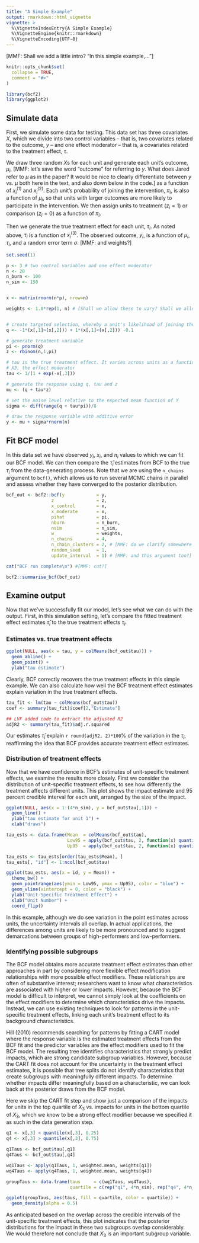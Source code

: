 ```yaml
---
title: "A Simple Example"
output: rmarkdown::html_vignette
vignette: >
  %\VignetteIndexEntry{A Simple Example}
  %\VignetteEngine{knitr::rmarkdown}
  %\VignetteEncoding{UTF-8}
---
```


[MMF: Shall we add a little intro? "In this simple example,... "]

```r
knitr::opts_chunk$set(
  collapse = TRUE,
  comment = "#>"
)
```

```r
library(bcf2)
library(ggplot2)
```

## Simulate data

First, we simulate some data for testing.  This data set has three covariates $X$, which we divide into two control variables -- that is, two covariates related to the outcome, $y$ -- and one effect moderator -- that is, a covariates related to the treatment effect, $\tau$.

We draw three random $X$s for each unit and generate each unit's outcome, $\mu_i$, [MMF: let's save the word "outcome" for referring to $y$. What does Jared refer to $\mu$ as in the paper? It would be nice to clearly differentiate between $y$ vs. $\mu$ both here in the text, and also down below in the code.] as a function of $x^{(1)}_i$ and $x^{(2)}_i$.  Each unit's probability of joining the intervention, $\pi_i$, is also a function of $\mu_i$, so that units with larger outcomes are more likely to participate in the intervention.  We then assign units to treatment ($z_i = 1$) or comparison ($z_i = 0$) as a function of $\pi_i$.

Then we generate the true treatment effect for each unit, $\tau_i$.  As noted above, $\tau_i$ is a function of $x^{(3)}_i$.  The observed outcome, $y_i$, is a function of $\mu_i$, $\tau_i$, and a random error term $\sigma$. [MMF: and weights?]

```r
set.seed(1)

p <- 3 # two control variables and one effect moderator
n <- 20
n_burn <- 100
n_sim <- 150


x <- matrix(rnorm(n*p), nrow=n)

weights <- 1.0*rep(1, n) # [Shall we allow these to vary? Shall we allow them to affect the variance of y?]


# create targeted selection, whereby a unit's likelihood of joining the intervention (pi) is related to its expected outcome (mu)
q <- -1*(x[,1]>(x[,2])) + 1*(x[,1]<(x[,2])) -0.1

# generate treatment variable
pi <- pnorm(q)
z <- rbinom(n,1,pi)

# tau is the true treatment effect. It varies across units as a function of
# X3, the effect moderator
tau <- 1/(1 + exp(-x[,3]))

# generate the response using q, tau and z
mu <- (q + tau*z)

# set the noise level relative to the expected mean function of Y
sigma <- diff(range(q + tau*pi))/8

# draw the response variable with additive error
y <- mu + sigma*rnorm(n)
```

## Fit BCF model

In this data set we have observed $y_i$, $x_i$, and $\pi_i$ values to which we can fit our BCF model.  We can then compare the $\hat{\tau}_i$ estimates from BCF to the true $\tau_i$ from the data-generating process.  Note that we are using the `n_chains` argument to `bcf()`, which allows us to run several MCMC chains in parallel and assess whether they have converged to the posterior distribution.

```r
bcf_out <- bcf2::bcf(y            = y,
                 z                = z,
                 x_control        = x,
                 x_moderate       = x,
                 pihat            = pi,
                 nburn            = n_burn,
                 nsim             = n_sim,
                 w                = weights,
                 n_chains         = 4,
                 n_chain_clusters = 2, # [MMF: do we clarify somewhere what this argument does?]
                 random_seed      = 1,
                 update_interval  = 1) # [MMF: and this argument too?]

cat("BCF run complete\n") #[MMF: cut?]
```

```r
bcf2::summarise_bcf(bcf_out)
```

## Examine output

Now that we've successfully fit our model, let's see what we can do with the output.  First, in this simulation setting, let's compare the fitted treatment effect estimates $\hat{\tau}_i$ to the true treatment effects $\tau_i$.


### Estimates vs. true treatment effects

```r
ggplot(NULL, aes(x = tau, y = colMeans(bcf_out$tau))) +
  geom_abline() +
  geom_point() +
  ylab("tau estimate")
```

Clearly, BCF correctly recovers the true treatment effects in this simple example.  We can also calculate how well the BCF treatment effect estimates explain variation in the true treatment effects.
```r
tau_fit <- lm(tau ~ colMeans(bcf_out$tau))
coef <- summary(tau_fit)$coef[2,"Estimate"]

## LVF added code to extract the adjusted R2
adjR2 <- summary(tau_fit)$adj.r.squared
```
Our estimates $\hat{\tau}_i$ explain `r round(adjR2, 2)*100`% of the variation in the $\tau_i$, reaffirming the idea that BCF provides accurate treatment effect estimates.

### Distribution of treatment effects

Now that we have confidence in BCF's estimates of unit-specific treatment effects, we examine the results more closely.  First we consider the distribution of unit-specific treatment effects, to see how differently the treatment affects different units.  This plot shows the impact estimate and 95 percent credible interval for each unit, arranged by the size of the impact.

```r
ggplot(NULL, aes(x = 1:(4*n_sim), y = bcf_out$tau[,1])) +
  geom_line() +
  ylab("tau estimate for unit 1") +
  xlab("draws")
```

```r
tau_ests <- data.frame(Mean  = colMeans(bcf_out$tau),
                       Low95 = apply(bcf_out$tau, 2, function(x) quantile(x, 0.025)),
                       Up95  = apply(bcf_out$tau, 2, function(x) quantile(x, 0.975)))

tau_ests <- tau_ests[order(tau_ests$Mean), ]
tau_ests[, "id"] <- 1:ncol(bcf_out$tau)

ggplot(tau_ests, aes(x = id, y = Mean)) +
  theme_bw() +
  geom_pointrange(aes(ymin = Low95, ymax = Up95), color = "blue") +
  geom_vline(xintercept = 0, color = "black") +
  ylab("Unit-Specific Treatment Effect") +
  xlab("Unit Number") +
  coord_flip()
```

In this example, although we do see variation in the point estimates across units, the uncertainty intervals all overlap.  In actual applications, the differences among units are likely to be more pronounced and to suggest demarcations between groups of high-performers and low-performers.

### Identifying possible subgroups

The BCF model obtains more accurate treatment effect estimates than other approaches in part by considering more flexible effect modification relationships with more possible effect modifiers.  These relationships are often of substantive interest; researchers want to know what characteristics are associated with higher or lower impacts.  However, because the BCF model is difficult to interpret, we cannot simply look at the coefficients on the effect modifiers to determine which characteristics drive the impacts.  Instead, we can use existing techniques to look for patterns in the unit-specific treatment effects, linking each unit's treatment effect to its background characteristics.

Hill (2010) recommends searching for patterns by fitting a CART model where the response variable is the estimated treatment effects from the BCF fit and the predictor variables are the effect modifiers used to fit the BCF model.  The resulting tree identifies characteristics that strongly predict impacts, which are strong candidate subgroup variables.  However, because the CART fit does not account for the uncertainty in the treatment effect estimates, it is possible that tree splits do not identify characteristics that create subgroups with meaningfully different impacts.  To determine whether impacts differ meaningfully based on a characteristic, we can look back at the posterior draws from the BCF model.

Here we skip the CART fit step and show just a comparison of the impacts for units in the top quartile of $X_3$ vs. impacts for units in the bottom quartile of $X_3$, which we know to be a strong effect modifier because we specified it as such in the data generation step.

```r
q1 <- x[,3] < quantile(x[,3], 0.25)
q4 <- x[,3] > quantile(x[,3], 0.75)

q1Taus <- bcf_out$tau[,q1]
q4Taus <- bcf_out$tau[,q4]

wq1Taus <- apply(q1Taus, 1, weighted.mean, weights[q1])
wq4Taus <- apply(q4Taus, 1, weighted.mean, weights[q4])

groupTaus <- data.frame(taus     = c(wq1Taus, wq4Taus),
                        quartile = c(rep("q1", 4*n_sim), rep("q4", 4*n_sim)))

ggplot(groupTaus, aes(taus, fill = quartile, color = quartile)) +
  geom_density(alpha = 0.5)
```

As anticipated based on the overlap across the credible intervals of the unit-specific treatment effects, this plot indicates that the posterior distributions for the impact in these two subgroups overlap considerably.  We would therefore not conclude that $X_3$ is an important subgroup variable. 
